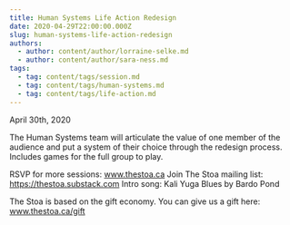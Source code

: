 ```yaml
---
title: Human Systems Life Action Redesign
date: 2020-04-29T22:00:00.000Z
slug: human-systems-life-action-redesign
authors:
  - author: content/author/lorraine-selke.md
  - author: content/author/sara-ness.md
tags:
  - tag: content/tags/session.md
  - tag: content/tags/human-systems.md
  - tag: content/tags/life-action.md
---
```


April 30th, 2020

The Human Systems team will articulate the value of one member of the audience and put a system of their choice through the redesign process. Includes games for the full group to play.

RSVP for more sessions: www.thestoa.ca
Join The Stoa mailing list: https://thestoa.substack.com
Intro song: Kali Yuga Blues by Bardo Pond

The Stoa is based on the gift economy. You can give us a gift here: www.thestoa.ca/gift
